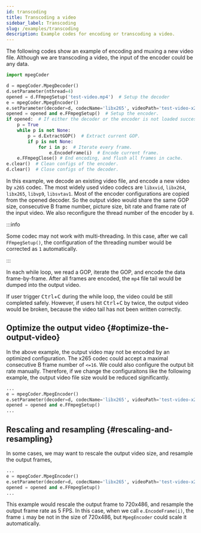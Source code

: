 ```yaml
---
id: transcoding
title: Transcoding a video
sidebar_label: Transcoding
slug: /examples/transcoding
description: Example codes for encoding or transcoding a video.
---
```



The following codes show an example of encoding and muxing a new video file. Although we are transcoding a video, the input of the encoder could be any data.

```python {12,14-15} title="transcoding.py"
import mpegCoder

d = mpegCoder.MpegDecoder()
d.setParameter(nthread=4)
opened = d.FFmpegSetup('test-video.mp4')  # Setup the decoder
e = mpegCoder.MpegEncoder()
e.setParameter(decoder=d, codecName='libx265', videoPath='test-video-x265.mp4', nthread=8)  # inherit most of parameters from the decoder.
opened = opened and e.FFmpegSetup()  # Setup the encoder.
if opened:  # If either the decoder or the encoder is not loaded successfully, do not continue.
    p = True
    while p is not None:
        p = d.ExtractGOP()  # Extract current GOP.
        if p is not None:
            for i in p:  # Iterate every frame.
                e.EncodeFrame(i)  # Encode current frame.
    e.FFmpegClose() # End encoding, and flush all frames in cache.
e.clear()  # Clean configs of the encoder.
d.clear()  # Close configs of the decoder.
```

In this example, we decode an existing video file, and encode a new video by `x265` codec. The most widely used video codecs are `libxvid`, `libx264`, `libx265`, `libvp9`, `libsvtav1`. Most of the encoder configurations are copied from the opened decoder. So the output video would share the same GOP size, consecutive B frame number, picture size, bit rate and frame rate of the input video. We also reconfigure the thread number of the encoder by `8`.

:::info

Some codec may not work with multi-threading. In this case, after we call `FFmpegSetup()`, the configuration of the threading number would be corrected as `1` automatically.

:::

In each while loop, we read a GOP, iterate the GOP, and encode the data frame-by-frame. After all frames are encoded, the `mp4` file tail would be dumped into the output video.

If user trigger <kbd>Ctrl</kbd>+<kbd>C</kbd> during the while loop, the video could be still completed safely. However, if users hit <kbd>Ctrl</kbd>+<kbd>C</kbd> by twice, the output video would be broken, because the video tail has not been written correctly.

## Optimize the output video {#optimize-the-output-video}

In the above example, the output video may not be encoded by an optimized configuration. The x265 codec could accept a maximal consecutive B frame number of `<=16`. We could also configure the output bit rate manually. Therefore, if we change the configuraitons like the following example, the output video file size would be reduced significantly.

```python {3}
...
e = mpegCoder.MpegEncoder()
e.setParameter(decoder=d, codecName='libx265', videoPath='test-video-x265.mp4', GOPSize=24, maxBframe=16, bitRate=48.0, nthread=8)
opened = opened and e.FFmpegSetup()
...
```

## Rescaling and resampling {#rescaling-and-resampling}

In some cases, we may want to rescale the output video size, and resample the output frames,

```python {3}
...
e = mpegCoder.MpegEncoder()
e.setParameter(decoder=d, codecName='libx265', videoPath='test-video-x265.mp4', width=720, height=486, frameRate=(5, 1), nthread=8)
opened = opened and e.FFmpegSetup()
...
```

This example would rescale the output frame to 720x486, and resample the output frame rate as 5 FPS. In this case, when we call `e.EncodeFrame(i)`, the frame `i` may be not in the size of 720x486, but `MpegEncoder` could scale it automatically.

